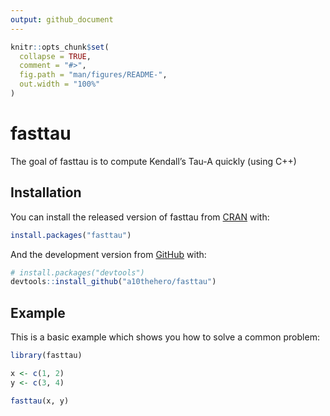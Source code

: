 ```yaml
---
output: github_document
---
```


<!-- README.md is generated from README.Rmd. Please edit that file -->

```r
knitr::opts_chunk$set(
  collapse = TRUE,
  comment = "#>",
  fig.path = "man/figures/README-",
  out.width = "100%"
)
```

# fasttau

<!-- badges: start -->
<!-- badges: end -->

The goal of fasttau is to compute Kendall's Tau-A quickly (using C++)

## Installation

You can install the released version of fasttau from [CRAN](https://CRAN.R-project.org) with:

``` r
install.packages("fasttau")
```

And the development version from [GitHub](https://github.com/) with:

``` r
# install.packages("devtools")
devtools::install_github("a10thehero/fasttau")
```
## Example

This is a basic example which shows you how to solve a common problem:

```r
library(fasttau)

x <- c(1, 2)
y <- c(3, 4)

fasttau(x, y)
```
